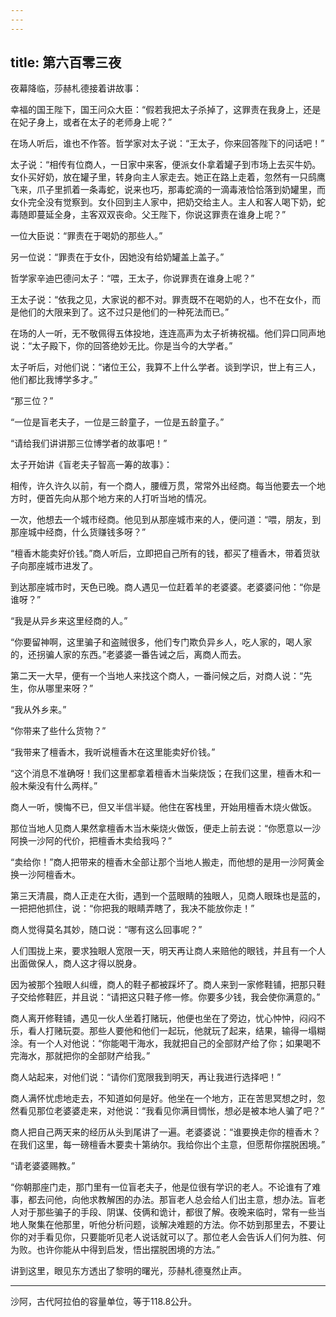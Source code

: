 ```yaml
---
---
---
```

title: 第六百零三夜
---






夜幕降临，莎赫札德接着讲故事：





幸福的国王陛下，国王问众大臣：“假若我把太子杀掉了，这罪责在我身上，还是在妃子身上，或者在太子的老师身上呢？”

在场人听后，谁也不作答。哲学家对太子说：“王太子，你来回答陛下的问话吧！”

太子说：“相传有位商人，一日家中来客，便派女仆拿着罐子到市场上去买牛奶。女仆买好奶，放在罐子里，转身向主人家走去。她正在路上走着，忽然有一只鸱鹰飞来，爪子里抓着一条毒蛇，说来也巧，那毒蛇滴的一滴毒液恰恰落到奶罐里，而女仆完全没有觉察到。女仆回到主人家中，把奶交给主人。主人和客人喝下奶，蛇毒随即蔓延全身，主客双双丧命。父王陛下，你说这罪责在谁身上呢？”

一位大臣说：“罪责在于喝奶的那些人。”

另一位说：“罪责在于女仆，因她没有给奶罐盖上盖子。”

哲学家辛迪巴德问太子：“喂，王太子，你说罪责在谁身上呢？”

王太子说：“依我之见，大家说的都不对。罪责既不在喝奶的人，也不在女仆，而是他们的大限来到了。这不过只是他们的一种死法而已。”

在场的人一听，无不敬佩得五体投地，连连高声为太子祈祷祝福。他们异口同声地说：“太子殿下，你的回答绝妙无比。你是当今的大学者。”

太子听后，对他们说：“诸位王公，我算不上什么学者。谈到学识，世上有三人，他们都比我博学多才。”

“那三位？”

“一位是盲老夫子，一位是三龄童子，一位是五龄童子。”

“请给我们讲讲那三位博学者的故事吧！”





太子开始讲《盲老夫子智高一筹的故事》：

相传，许久许久以前，有一个商人，腰缠万贯，常常外出经商。每当他要去一个地方时，便首先向从那个地方来的人打听当地的情况。

一次，他想去一个城市经商。他见到从那座城市来的人，便问道：“喂，朋友，到那座城中经商，什么货赚钱多呀？”

“檀香木能卖好价钱。”商人听后，立即把自己所有的钱，都买了檀香木，带着货驮子向那座城市进发了。

到达那座城市时，天色已晚。商人遇见一位赶着羊的老婆婆。老婆婆问他：“你是谁呀？”

“我是从异乡来这里经商的人。”

“你要留神啊，这里骗子和盗贼很多，他们专门欺负异乡人，吃人家的，喝人家的，还拐骗人家的东西。”老婆婆一番告诫之后，离商人而去。

第二天一大早，便有一个当地人来找这个商人，一番问候之后，对商人说：“先生，你从哪里来呀？”

“我从外乡来。”

“你带来了些什么货物？”

“我带来了檀香木，我听说檀香木在这里能卖好价钱。”

“这个消息不准确呀！我们这里都拿着檀香木当柴烧饭；在我们这里，檀香木和一般木柴没有什么两样。”

商人一听，懊悔不已，但又半信半疑。他住在客栈里，开始用檀香木烧火做饭。

那位当地人见商人果然拿檀香木当木柴烧火做饭，便走上前去说：“你愿意以一沙阿换一沙阿的代价，把檀香木卖给我吗？”

“卖给你！”商人把带来的檀香木全部让那个当地人搬走，而他想的是用一沙阿黄金换一沙阿檀香木。

第三天清晨，商人正走在大街，遇到一个蓝眼睛的独眼人，见商人眼珠也是蓝的，一把把他抓住，说：“你把我的眼睛弄瞎了，我决不能放你走！”

商人觉得莫名其妙，随口说：“哪有这么回事呢？”

人们围拢上来，要求独眼人宽限一天，明天再让商人来赔他的眼钱，并且有一个人出面做保人，商人这才得以脱身。

因为被那个独眼人纠缠，商人的鞋子都被踩坏了。商人来到一家修鞋铺，把那只鞋子交给修鞋匠，并且说：“请把这只鞋子修一修。你要多少钱，我会使你满意的。”

商人离开修鞋铺，遇见一伙人坐着打赌玩，他便也坐在了旁边，忧心忡忡，闷闷不乐，看人打赌玩耍。那些人要他和他们一起玩，他就玩了起来，结果，输得一塌糊涂。有一个人对他说：“你能喝干海水，我就把自己的全部财产给了你；如果喝不完海水，那就把你的全部财产给我。”

商人站起来，对他们说：“请你们宽限我到明天，再让我进行选择吧！”

商人满怀忧虑地走去，不知道如何是好。他坐在一个地方，正在苦思冥想之时，忽然看见那位老婆婆走来，对他说：“我看见你满目惆怅，想必是被本地人骗了吧？”

商人把自己两天来的经历从头到尾讲了一遍。老婆婆说：“谁要换走你的檀香木？在我们这里，每一磅檀香木要卖十第纳尔。我给你出个主意，但愿帮你摆脱困境。”

“请老婆婆赐教。”

“你朝那座门走，那门里有一位盲老夫子，他是位很有学识的老人。不论谁有了难事，都去问他，向他求教解困的办法。那盲老人总会给人们出主意，想办法。盲老人对于那些骗子的手段、阴谋、伎俩和诡计，都很了解。夜晚来临时，常有一些当地人聚集在他那里，听他分析问题，谈解决难题的方法。你不妨到那里去，不要让你的对手看见你，只要能听见老人说话就可以了。那位老人会告诉人们何为胜、何为败。也许你能从中得到启发，悟出摆脱困境的方法。”





讲到这里，眼见东方透出了黎明的曙光，莎赫札德戛然止声。



***





沙阿，古代阿拉伯的容量单位，等于118.8公升。​​​